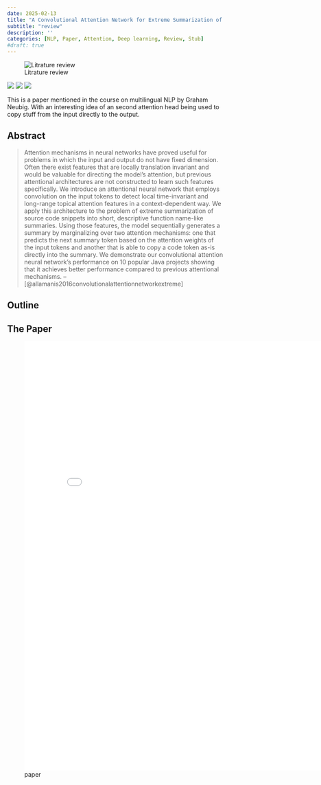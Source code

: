 ```yaml
---
date: 2025-02-13
title: "A Convolutional Attention Network for Extreme Summarization of Source Code"
subtitle: "review"
description: ''
categories: [NLP, Paper, Attention, Deep learning, Review, Stub]
#draft: true
---
```


![Litrature review](/images/literature-review-open-book.jpg){.column-margin}

![](img/fig01.png){#fig-01}
![](img/fig02.png){#fig-02}
![](img/fig03.png){#fig-03}

This is a paper mentioned in the course on multilingual NLP by Graham Neubig.
With an interesting idea of an second attention head being used to copy stuff from the input directly to the output.

## Abstract

> Attention mechanisms in neural networks have proved useful for problems in which the input and output do not have fixed dimension. Often there exist features that are locally translation invariant and would be valuable for directing the model's attention, but previous attentional architectures are not constructed to learn such features specifically. We introduce an attentional neural network that employs convolution on the input tokens to detect local time-invariant and long-range topical attention features in a context-dependent way. We apply this architecture to the problem of extreme summarization of source code snippets into short, descriptive function name-like summaries. Using those features, the model sequentially generates a summary by marginalizing over two attention mechanisms: one that predicts the next summary token based on the attention weights of the input tokens and another that is able to copy a code token as-is directly into the summary. We demonstrate our convolutional attention neural network's performance on 10 popular Java projects showing that it achieves better performance compared to previous attentional mechanisms. -- [@allamanis2016convolutionalattentionnetworkextreme]

## Outline

## The Paper

![paper](./paper.pdf){.col-page width=800px height=1000px group="slides"}
